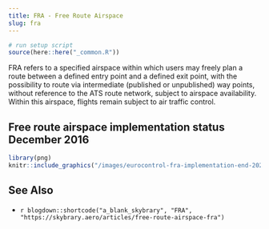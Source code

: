 ```yaml
---
title: FRA - Free Route Airspace
slug: fra
---
```

```r
# run setup script
source(here::here("_common.R"))
```

FRA refers to a  specified airspace within which users may freely plan
a route between a defined entry point and a defined exit point,
with the possibility to route via intermediate (published or unpublished)
way points, without reference to the ATS route network,
subject to airspace availability.
Within this airspace, flights remain subject to air traffic control.


## Free route airspace implementation status December 2016

```r
library(png)
knitr::include_graphics("/images/eurocontrol-fra-implementation-end-2022-v9-03062022.png")
```


## See Also

* `r blogdown::shortcode("a_blank_skybrary", "FRA", "https://skybrary.aero/articles/free-route-airspace-fra")`

